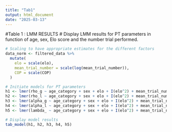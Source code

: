 ---
title: "Tab1"
output: html_document
date: "2025-03-13"
---

#Table 1 : LMM RESULTS
# Display LMM results for PT parameters in function of age, sex, Elo score and the number trial performed.

```{r}

# Scaling to have appropriate estimates for the different factors
data_norm <- filtered_data %>%
  mutate(
    elo = scale(elo),
    mean_trial_number = scale(log(mean_trial_number)),
    COP = scale(COP)
  )

# Initiate models for PT parameters
h1 <- lmer(rho_g ~ age_category + sex + elo + I(elo^2) + mean_trial_number + (1|monkey), data = data_norm)
h2 <- lmer(rho_l ~ age_category + sex + elo + I(elo^2) + mean_trial_number + (1|monkey), data = data_norm)
h3 <- lmer(alpha_g ~ age_category + sex + elo + I(elo^2) + mean_trial_number + (1|monkey), data = data_norm)
h4 <- lmer(alpha_l ~ age_category + sex + elo + I(elo^2) + mean_trial_number + (1|monkey), data = data_norm)
h5 <- lmer(lambda_ ~ age_category + sex + elo + I(elo^2) + mean_trial_number + (1|monkey), data = data_norm)

# Display model results
tab_model(h1, h2, h3, h4, h5)


```

